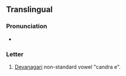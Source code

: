 {{character info/new}}
==Translingual==

===Pronunciation===
* {{IPA|[ɛ]|lang=mul}}

===Letter===
{{mul-letter|sc=Deva}}

# [[Devanagari]] non-standard vowel "candra e".